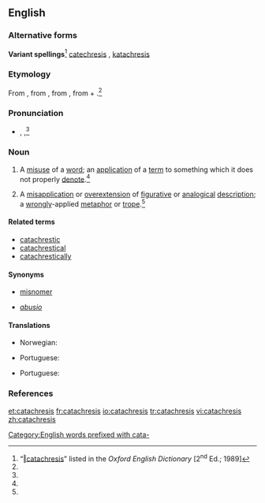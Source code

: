 {{wikipedia}}
==English==

===Alternative forms===
'''Variant spellings'''<ref name="OED">“[http://dictionary.oed.com/cgi/entry/50034338 ‖catachresis]” listed in the ''Oxford English Dictionary'' [2<sup>nd</sup> Ed.; 1989]</ref>  [[catechresis]] {{qualifier|17 <sup>th</sup> century, obsolete, now a misspelling}}, [[katachresis]] {{qualifier|17 <sup>th</sup> century}}

===Etymology===
From {{etyl|la|en}} {{term|catachresis|catachrēsis|lang=la}}, from {{etyl|grc|en}} {{term|sc=polytonic|κατάχρησις|tr=katakhrēsis||misuse (of a word)|lang=grc}}, from {{term|sc=polytonic|καταχρῆσθαι|tr=katakhrēsthai||to misuse|lang=grc}}, from {{term|sc=polytonic|κατά|tr=kata||pervertedly|lang=grc}} + {{term|sc=polytonic|χρῆσθαι|tr=khrēsthai||to use|lang=grc}}.<ref name="OED"/><!--from {{term|καταχράομαι||I misuse|tr=katakhraomai|lang=grc|sc=polytonic}}, from {{term|κατά||wastefully|tr=kata|lang=grc|sc=polytonic}} + {{term|χράω||I use|lang=grc|sc=polytonic}}.-->

===Pronunciation===
* {{a|RP}} {{enPR|kătəkrēʹsĭs}}, {{IPA|/kætəˈkɹiːsɪs/}},<ref name="OED"/> {{SAMPA|/k{t@"kr\i:sIs/}}

===Noun===
{{en-noun|catachreses}}

# A [[misuse]] of a [[word]]; an [[application]] of a [[term]] to something which it does not properly [[denote]].<ref name="OED"/>
# {{rhetoric}} A [[misapplication]] or [[overextension]] of [[figurative]] or [[analogical]] [[description]]; a [[wrong]]ly-applied [[metaphor]] or [[trope]].<ref name="OED"/>

====Related terms====
* [[catachrestic]]
* [[catachrestical]]
* [[catachrestically]]

====Synonyms====
* {{sense|misuse of a word}} [[misnomer]]
* {{sense|(rhetoric) bad metaphor or trope}} ''[[abusio]]''

====Translations====
{{trans-top|misuse of a word}}
* Norwegian: {{t-|no|katakrese|m}}
{{trans-mid}}
* Portuguese: {{t|pt|catacrese|f}}
{{trans-bottom}}

{{trans-top|(''rhetoric'') bad metaphor or trope}}
* Portuguese: {{t|pt|catacrese|f}}
{{trans-mid}}
{{trans-bottom}}

===References===
<references/>

[[Category:English words prefixed with cata-]]

[[et:catachresis]]
[[fr:catachresis]]
[[io:catachresis]]
[[tr:catachresis]]
[[vi:catachresis]]
[[zh:catachresis]]